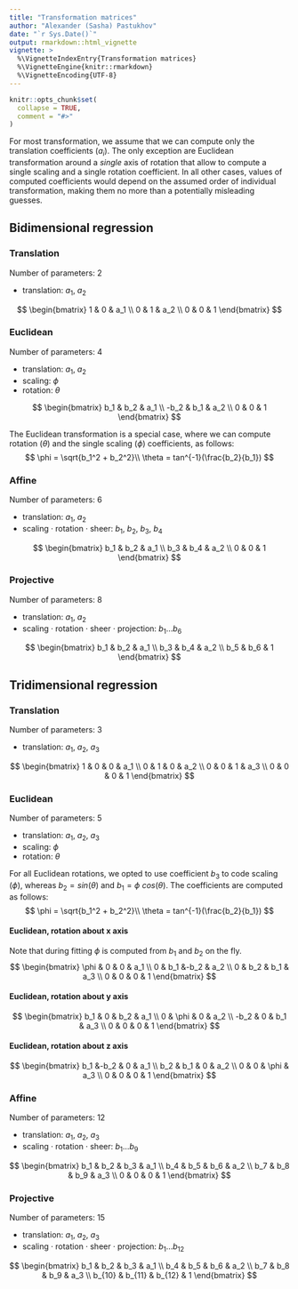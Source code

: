 ---
title: "Transformation matrices"
author: "Alexander (Sasha) Pastukhov"
date: "`r Sys.Date()`"
output: rmarkdown::html_vignette
vignette: >
  %\VignetteIndexEntry{Transformation matrices}
  %\VignetteEngine{knitr::rmarkdown}
  %\VignetteEncoding{UTF-8}
---

```{r setup, include = FALSE}
knitr::opts_chunk$set(
  collapse = TRUE,
  comment = "#>"
)
```

For most transformation, we assume that we can compute only the translation coefficients ($a_i$). The only exception are Euclidean transformation around a _single_ axis of rotation that allow to compute a single scaling and a single rotation coefficient. In all other cases, values of computed coefficients would depend on the assumed order of individual transformation, making them no more than a potentially misleading guesses.

## Bidimensional regression

### Translation

Number of parameters: 2

* translation: $a_1$, $a_2$

$$
\begin{bmatrix}
 1 & 0 & a_1 \\
 0 & 1 & a_2 \\
 0 & 0 & 1
\end{bmatrix}
$$

### Euclidean

Number of parameters: 4

* translation: $a_1$, $a_2$
* scaling: $\phi$
* rotation: $\theta$

$$
\begin{bmatrix}
 b_1 & b_2 & a_1 \\
-b_2 & b_1 & a_2 \\
 0   & 0   & 1
\end{bmatrix}
$$

The Euclidean transformation is a special case, where we can compute rotation ($\theta$) and the single scaling ($\phi$) coefficients, as follows:
$$
\phi = \sqrt{b_1^2 + b_2^2}\\
\theta = tan^{-1}(\frac{b_2}{b_1})
$$

### Affine

Number of parameters: 6

* translation: $a_1$, $a_2$
* scaling · rotation · sheer: $b_1$, $b_2$, $b_3$, $b_4$

$$
\begin{bmatrix}
 b_1 & b_2 & a_1 \\
 b_3 & b_4 & a_2 \\
 0   & 0   & 1
\end{bmatrix}
$$

### Projective

Number of parameters: 8

* translation: $a_1$, $a_2$
* scaling · rotation · sheer · projection: $b_1$...$b_6$

$$
\begin{bmatrix}
 b_1 & b_2 & a_1 \\
 b_3 & b_4 & a_2 \\
 b_5 & b_6 & 1
\end{bmatrix}
$$

## Tridimensional regression

### Translation

Number of parameters: 3

* translation: $a_1$, $a_2$, $a_3$

$$
\begin{bmatrix}
 1 & 0 & 0 & a_1 \\
 0 & 1 & 0 & a_2 \\
 0 & 0 & 1 & a_3 \\
 0 & 0 & 0 & 1
\end{bmatrix}
$$

### Euclidean

Number of parameters: 5

* translation: $a_1$, $a_2$, $a_3$
* scaling: $\phi$
* rotation: $\theta$

For all Euclidean rotations, we opted to use coefficient $b_3$ to code scaling ($\phi$), whereas $b_2 = sin(\theta)$ and $b_1=\phi~  cos(\theta)$. The coefficients are computed as follows:
$$
\phi = \sqrt{b_1^2 + b_2^2}\\
\theta = tan^{-1}(\frac{b_2}{b_1})
$$

#### Euclidean, rotation about x axis

Note that during fitting $\phi$ is computed from $b_1$ and $b_2$ on the fly.
$$
\begin{bmatrix}
 \phi & 0   & 0   & a_1 \\
 0    & b_1 &-b_2 & a_2 \\
 0    & b_2 & b_1 & a_3 \\
 0    & 0   & 0   & 1
\end{bmatrix}
$$


#### Euclidean, rotation about y axis

$$
\begin{bmatrix}
 b_1 & 0    & b_2 & a_1 \\
 0   & \phi & 0   & a_2 \\
-b_2 & 0    & b_1 & a_3 \\
 0   & 0    &  0   & 1
\end{bmatrix}
$$

#### Euclidean, rotation about z axis

$$
\begin{bmatrix}
 b_1 &-b_2 & 0    & a_1 \\
 b_2 & b_1 & 0    & a_2 \\
 0   & 0   & \phi & a_3 \\
 0   & 0   &  0   & 1
\end{bmatrix}
$$

### Affine

Number of parameters: 12

* translation: $a_1$, $a_2$,  $a_3$
* scaling · rotation · sheer: $b_1$...$b_9$


$$
\begin{bmatrix}
 b_1 & b_2 & b_3 & a_1 \\
 b_4 & b_5 & b_6 & a_2 \\
 b_7 & b_8 & b_9 & a_3 \\
 0   & 0   &  0   & 1
\end{bmatrix}
$$

### Projective

Number of parameters: 15

* translation: $a_1$, $a_2$,  $a_3$
* scaling · rotation · sheer · projection: $b_1$...$b_12$


$$
\begin{bmatrix}
 b_1    & b_2    & b_3    & a_1 \\
 b_4    & b_5    & b_6    & a_2 \\
 b_7    & b_8    & b_9    & a_3 \\
 b_{10} & b_{11} & b_{12} & 1
\end{bmatrix}
$$


